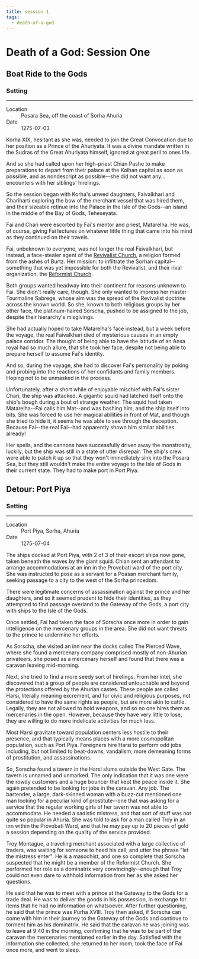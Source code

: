 ```yaml
---
title: session 1
tags:
  - death-of-a-god
---
```


# Death of a God: Session One

## Boat Ride to the Gods

<div class="event-infobar">
  <h3>Setting</h3>

  <hr />

  <dl>
    <dt>Location</dt>
    <dd>Posara Sea, off the coast of Sorha Ahuria</dd>
    <dt>Date</dt>
    <dd>1275-07-03</dd>
  </dl>
</div>

Korha XIX, hesitant as she was, needed to join the Great Convocation due to her
position as a Prince of the Ahuriyata. It was a divine mandate written in the
Sudras of the Great Ahuriyata himself, ignored at great peril to ones life.

And so she had called upon her high-priest Chian Pashe to make preparations to
depart from their palace at the Kolhan capital as soon as possible, and as
nondescript as possible--she did not want any... encounters with her siblings'
hirelings.

So the session began with Korha's unwed daughters, Faivalkhari and Chariharti
exploring the bow of the merchant vessel that was hired them, and their sizeable
retinue into the Palace in the Isle of the Gods--an island in the middle of the
Bay of Gods, Teheseyata.

Fai and Chari were escorted by Fai's mentor and priest, Matarelha. He was, of
course, giving Fai lectures on whatever little thing that came into his mind as
they continued on their travels.

Fai, unbeknown to everyone, was not longer the real Faivalkhari, but instead, a
face-stealer agent of the
[Revivalist Church](/religions/revivalist-divine-masochist.md), a religion
formed from the ashes of Burtz. Her mission: to infiltrate the Sorhan
capital--something that was yet impossible for both the Revivalist, and their
rival organization, the
[Reformist Church](/religions/reformed-divine-masochist.md).

Both groups wanted headway into their continent for reasons unknown to Fai. She
didn't really care, though. She only wanted to impress her master Tourmaline
Sabrege, whose aim was the spread of the Revivalist doctrine across the known
world. So she, known to both religious groups by her other face, the
platinum-haired Sorscha, pushed to be assigned to the job, despite their
hierarchy's misgivings.

She had actually hoped to take Matarelha's face instead, but a week before the
voyage, the real Faivalkhari died of mysterious causes in an empty palace
corridor. The thought of being able to have the latitude of an Ansa royal had so
much allure, that she took her face, despite not being able to prepare herself
to assume Fai's identity.

And so, during the voyage, she had to discover Fai's personality by poking and
probing into the reactions of her confidants and family members. Hoping not to
be unmasked in the process.

Unfortunately, after a short while of enjoyable mischief with Fai's sister
Chari, the ship was attacked. A gigantic squid had latched itself onto the
ship's bough during a bout of strange weather. The squid had taken
Matarelha--Fai calls him Mat--and was bashing him, and the ship itself into
bits. She was forced to use her magical abilities in front of Mat, and though
she tried to hide it, it seems he was able to see through the deception. Because
Fai--the real Fai--had apparently shown him similar abilities already!

Her spells, and the cannons have successfully driven away the monstrosity,
luckily, but the ship was still in a state of utter disrepair. The ship's crew
were able to patch it up so that they won't immediately sink into the Posara
Sea, but they still wouldn't make the entire voyage to the Isle of Gods in their
current state. They had to make port in Port Piya.

## Detour: Port Piya

<div class="event-infobar">
  <h3>Setting</h3>

  <hr />

  <dl>
    <dt>Location</dt>
    <dd>Port Piya, Sorha, Ahuria</dd>
    <dt>Date</dt>
    <dd>1275-07-04</dd>
  </dl>
</div>

The ships docked at Port Piya, with 2 of 3 of their escort ships now gone, taken
beneath the waves by the giant squid. Chian sent an attendant to arrange
accommodations at an inn in the Provobati ward of the port city. She was
instructed to pose as a servant for a Poasan merchant family, seeking passage to
a city to the west of the Sorha princedom.

There were legitimate concerns of assassination against the prince and her
daughters, and so it seemed prudent to hide their identities, as they attempted
to find passage overland to the Gateway of the Gods, a port city with ships to
the Isle of the Gods.

Once settled, Fai had taken the face of Sorscha once more in order to gain
intelligence on the mercenary groups in the area. She did not want threats to
the prince to undermine her efforts.

As Sorscha, she visited an inn near the docks called The Pierced Wave, where she
found a mercenary company comprised mostly of non-Ahurian privateers. she posed
as a mercenary herself and found that there was a caravan leaving mid-morning.

Next, she tried to find a more seedy sort of hirelings. From her intel, she
discovered that a group of people are considered untouchable and beyond the
protections offered by the Ahurian castes. These people are called Harsi,
literally meaning excrement, and for civic and religious purposes, not
considered to have the same rights as people, but are more akin to cattle.
Legally, they are not allowed to hold weapons, and so no one hires them as
mercenaries in the open. However, because they have very little to lose, they
are willing to do more indelicate activities for much less.

Most Harsi gravitate toward population centers less hostile to their presence,
and that typically means places with a more cosmopolitan population, such as
Port Piya. Foreigners hire Harsi to perform odd jobs including, but not limited
to beat-downs, vandalism, more demeaning forms of prostitution, and
assassinations.

So, Sorscha found a tavern in the Harsi slums outside the West Gate. The tavern
is unnamed and unmarked. The only indication that it was one were the rowdy
customers and a huge bouncer that kept the peace inside it. She again pretended
to be looking for jobs in the caravan. Any job. The bartender, a large,
dark-skinned woman with a buzz-cut mentioned one man looking for a peculiar kind
of prostitute--one that was asking for a service that the regular working girls
of her tavern was not able to accommodate. He needed a sadistic mistress, and
that sort of stuff was not quite so popular in Ahuria. She was told to ask for a
man called Troy in an inn within the Provobati Ward, and that he may pay up to
20 pieces of gold a session depending on the quality of the service provided.

Troy Montague, a traveling merchant associated with a large collective of
traders, was waiting for someone to heed his call, and utter the phrase "let the
mistress enter". He is a masochist, and one so complete that Sorscha suspected
that he might be a member of the Reformist Church. She performed her role as a
dominatrix very convincingly--enough that Troy could not even dare to withhold
information from her as she asked her questions.

He said that he was to meet with a prince at the Gateway to the Gods for a trade
deal. He was to deliver the goods in his possession, in exchange for items that
he had no information on whatsoever. After further questioning, he said that the
prince was Purha XVIII. Troy then asked, if Sorscha can come with him in their
journey to the Gateway of the Gods and continue to torment him as his
dominatrix. He said that the caravan he was joining was to leave at 9:40 in the
morning, confirming that he was to be part of the caravan the mercenaries
mentioned earlier in the day. Satisfied with the information she collected, she
returned to her room, took the face of Fai once more, and went to sleep.

